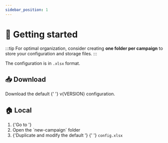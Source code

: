 ```yaml
---
sidebar_position: 1
---
```




# 🏃 Getting started

:::tip
For optimal organization, consider creating **one folder per campaign** to
store your configuration and storage files.
:::

The <ExcelIcon /> configuration is in `.xlsx` format.

## 📥 Download

<Fragment>
  Download the default <ExcelIcon />{' '}
  <ExcelFile version={VERSION}>v{VERSION} configuration</ExcelFile>.
</Fragment>

## 🏠 Local

<ol>
  <li>
    {'Go to '}
    <ExampleDirectory version={VERSION} />
  </li>
  <li>Open the `new-campaign` folder</li>
  <li>
    {'Duplicate and modify the default '}
    <ExcelIcon />
    {'  '}
    <code>config.xlsx</code>
  </li>
</ol>
